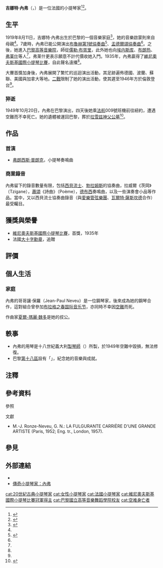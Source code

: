 {{Infobox musical artist
| name         = 吉娜特·內弗<br/>Ginette Neveu
| image        = 
| background   = 演奏者
| birth_name   = 
| birth_date   = {{birth date|df=yes|1919|8|11}}
| birth_place  = {{flagicon|FRA}}<small>[[法國|法國]][[巴黎|巴黎]]</small>
| death_date   = {{death date and age|df=yes|1949|10|28|1919|8|11}}
| death_place  = {{flagicon|Portugal}}<small>[[葡萄牙|葡萄牙]][[亚速尔群岛|亚速尔群岛]][[聖米格爾島|聖米格爾島]]</small>
| genre        = 古典音樂
| occupation   = 小提琴家
| years_active = 
| awards       = 
}}

'''吉娜特·內弗'''（{{lang-fr|Ginette Neveu}}，{{bd|1919年|8月11日|1949年|10月28日}}）是一位法國的小提琴家<ref>{{Cite web|url=https://www.prestomusic.com/classical/products/8624802--ginette-neveu-the-complete-recordings|title=Ginette Neveu - The Complete Recordings|website=Presto Classical|language=en|access-date=2020-04-08|archive-date=2020-08-01|archive-url=https://web.archive.org/web/20200801010144/https://www.prestomusic.com/classical/products/8624802--ginette-neveu-the-complete-recordings|dead-url=no}}</ref><ref>{{Cite web|url=http://thelistenersclub.com/2019/08/09/ginette-neveu-three-historic-recordings/|title=Ginette Neveu: Three Historic Recordings|last=Judd|first=Timothy|date=2019-08-09|website=The Listeners' Club|language=en-US|access-date=2020-04-08|archive-date=2020-12-04|archive-url=https://web.archive.org/web/20201204020707/https://thelistenersclub.com/2019/08/09/ginette-neveu-three-historic-recordings/|dead-url=no}}</ref>。

== 生平 ==
1919年8月11日，吉娜特·內弗出生於巴黎的一個音樂家庭<ref name=":0">{{Cite web|url=https://www.wrightmusic.net/pdfs/ginette-neveu.pdf|title=Ginette Neveu|last=Wright|first=David CF|date=1965|website=|archive-url=https://web.archive.org/web/20160203230349/http://www.wrightmusic.net/pdfs/ginette-neveu.pdf|archive-date=2016-02-03|access-date=8 April 2020|dead-url=no}}</ref>，她的音樂啟蒙則來自母親<ref name=":0" />。7歲時，內弗已能公開演出[[马克斯·布鲁赫|布魯赫]][[第1小提琴协奏曲_(布鲁赫)|第1號協奏曲]]<ref name=":1">{{Cite web|url=https://www.wieniawski.com/neveu_ginette.html|title=Ginette Neveu|website=www.wieniawski.com|access-date=2020-04-08|archive-date=2020-12-01|archive-url=https://web.archive.org/web/20201201140502/https://www.wieniawski.com/neveu_ginette.html|dead-url=no}}</ref>、[[费利克斯·门德尔松·巴托尔迪|孟德爾頌]][[小提琴协奏曲_(门德尔松)|協奏曲]]<ref name=":0" />。之後，她進入[[巴黎國立高等音樂舞蹈學院|巴黎高等音樂院]]，師從[[儒勒·布胥里|儒勒·布胥里]]，此外她也向[[乔治·埃内斯库|埃内斯库]]、[[娜迪亚·布朗热|布朗热]]、[[弗莱什·卡罗伊|弗莱什]]等人<ref name=":0" />，弗莱什更表示願意不計代價收她入門{{efn|內弗12歲時參與了維也納國際音樂大賽（Vienna International Music Competition），在250名參賽者中名列第四，傑出的天分使弗莱什大為驚豔。}}。1935年，內弗贏得了[[維尼奧夫斯基國際小提琴比賽|維尼奧夫斯基國際小提琴比賽]]，自此聲名遠播<ref name=":1" />{{efn|在初賽的180名參賽者當中，內弗名列第一，且決賽輪的表現依然傑出，強壓廿七歲的蘇聯希望[[大卫·奥伊斯特拉赫|大卫·奥伊斯特拉赫]]，[[亨利·提密安卡|亨利·提密安卡]]則位列第三。值得一提的是，內弗一家當時其實無法負擔前往華沙參加比賽的旅費，在弗莱什的慷慨之下才得以成行。}}。

大賽首獎加身後，內弗展開了繁忙的巡迴演出活動，其足跡遍佈德國、波蘭、蘇聯、美國與加拿大等地。[[第二次世界大战|二戰]]限制了她的演出活動{{efn|據瞭解，戰時期間，內弗回絕了德國方面的演出邀約。}}，使其遲至1946年方於倫敦登台<ref name=":0" />。

=== 猝逝 ===
{{see|1949年法国航空星座式客机空难}}
1949年10月20日，內弗在巴黎演出，四天後她乘[[法國航空|法航]]009號班機前往紐約，遭遇空難而不幸死亡。她的遺體被運回巴黎，葬於[[拉雪兹神父公墓|拉雪兹神父公墓]]<ref>{{cite news|url=http://interne.alsapresse.com/jdj/07/02/14/IRF/2/article_5.html|title=Une robe rouge pour Ginette, verte pour Amélie|last=Frey|first=Jean-Paul|date=2007-02-14|work=Journal L'Alsace / Le Pays|language=fr|accessdate=2008-11-10}}{{Dead link}}</ref>。

== 作品 ==
=== 首演 ===
* [[弗朗西斯·普朗克|弗朗西斯·普朗克]]，小提琴奏鳴曲

=== 商業錄音 ===
內弗留下的錄音數量有限，包括[[让·西贝柳斯|西貝流士]]、[[约翰内斯·勃拉姆斯|勃拉姆斯]]的協奏曲，拉威爾《茨岡》（Tzigane），[[欧内斯特·肖松|蕭頌]]《詩曲》（Poème），[[阿希尔-克洛德·德彪西|德布西]]奏鳴曲，以及一些演奏會小品等作品。當中，又以西貝流士協奏曲錄音（與[[愛樂管弦樂團|愛樂管弦樂團]]、[[瓦爾特·薩斯坎德|瓦爾特·薩斯坎德]]合作）最受矚目{{efn|西貝流士本人表示，「對於吉娜特·內弗多元、敏銳且令人難忘的詮釋，我尤其必須表示至深的謝意。」（I particularly wish to speak of my feeling of profound gratitude when I think of the inspired and extremely sensitive performance of my Violin Concerto which Ginette Neveu rendered unforgettable.）}}。

== 獲獎與榮譽 ==
* [[維尼奧夫斯基國際小提琴比賽|維尼奧夫斯基國際小提琴比賽]]，首獎，1935年
* 法國[[法國榮譽軍團勳章|大十字勳章]]，追贈

== 評價 ==
{{Quotation|如果閉上眼聆聽，你會訝異於這樣滿溢活力的演奏竟是來自一名小女孩！—{{tsl|de|Neues Wiener Tagblatt|新維也納日報}}}}

== 個人生活 ==
=== 家庭 ===
內弗的哥哥讓·保羅（Jean-Paul Neveu）是一位鋼琴家，後來成為她的鋼琴合作，這對組合曾參加[[布拉格之春国际音乐节|布拉格之春国际音乐节]]，亦同時不幸因[[1949年法国航空星座式客机空难|空難]]而死。

作曲家[[夏爾-瑪麗·魏多|夏爾-瑪麗·魏多]]是她的叔公。

== 軼事 ==
* 內弗的用琴是十八世紀義大利[[製琴師|製琴師]]{{tsl|en|Omobono Stradivari|奧莫博諾·斯特拉底瓦里}}（{{lang|it|Omobono Stradivari}}）所製，於1949年空難中毀損，無法修復。
* 巴黎[[巴黎十八区|第十八區]]設有「{{tsl|fr|Rue Ginette-Neveu|吉娜特·內弗街}}」，紀念她的音樂與成就。

== 注釋 ==
{{notelist}}

== 參考資料 ==
;參照
{{reflist}}

;文獻
* M.-J. Ronze-Neveu, G. N.: LA FULGURANTE CARRIÈRE D'UNE GRANDE ARTISTE (Paris, 1952; Eng. tr., London, 1957).

== 參見 ==
{{Portal box|人物|古典音樂}}

== 外部連結 ==
* {{Discogs artist|857229}}
* [http://www.thirteen.org/publicarts/violin/neveu.html 傳奇小提琴家：內弗] {{Wayback|url=http://www.thirteen.org/publicarts/violin/neveu.html |date=20200807025040 }}

{{Authority control}}
{{DEFAULTSORT:Neveu, Ginette}}

[[cat:20世紀古典小提琴家|cat:20世紀古典小提琴家]]
[[cat:女性小提琴家|cat:女性小提琴家]]
[[cat:法國小提琴家|cat:法國小提琴家]]
[[cat:維尼奧夫斯基國際小提琴比賽冠軍得主|cat:維尼奧夫斯基國際小提琴比賽冠軍得主]]
[[cat:巴黎國立高等音樂舞蹈學院校友|cat:巴黎國立高等音樂舞蹈學院校友]]
[[cat:空难身亡者|cat:空难身亡者]]